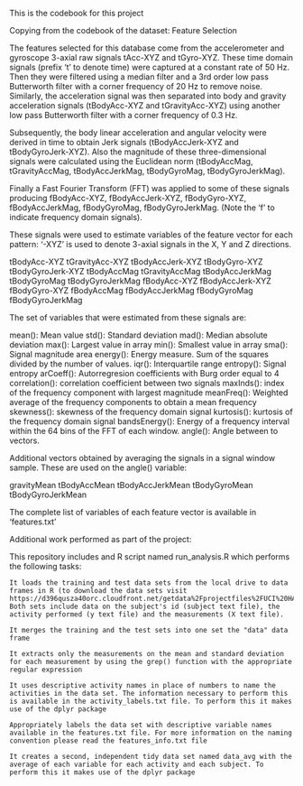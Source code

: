 This is the codebook for this project

Copying from the codebook of the dataset:
Feature Selection

The features selected for this database come from the accelerometer and gyroscope 3-axial raw signals tAcc-XYZ and tGyro-XYZ. These time domain signals (prefix 't' to denote time) were captured at a constant rate of 50 Hz. Then they were filtered using a median filter and a 3rd order low pass Butterworth filter with a corner frequency of 20 Hz to remove noise. Similarly, the acceleration signal was then separated into body and gravity acceleration signals (tBodyAcc-XYZ and tGravityAcc-XYZ) using another low pass Butterworth filter with a corner frequency of 0.3 Hz.

Subsequently, the body linear acceleration and angular velocity were derived in time to obtain Jerk signals (tBodyAccJerk-XYZ and tBodyGyroJerk-XYZ). Also the magnitude of these three-dimensional signals were calculated using the Euclidean norm (tBodyAccMag, tGravityAccMag, tBodyAccJerkMag, tBodyGyroMag, tBodyGyroJerkMag).

Finally a Fast Fourier Transform (FFT) was applied to some of these signals producing fBodyAcc-XYZ, fBodyAccJerk-XYZ, fBodyGyro-XYZ, fBodyAccJerkMag, fBodyGyroMag, fBodyGyroJerkMag. (Note the 'f' to indicate frequency domain signals).

These signals were used to estimate variables of the feature vector for each pattern:
'-XYZ' is used to denote 3-axial signals in the X, Y and Z directions.

tBodyAcc-XYZ tGravityAcc-XYZ tBodyAccJerk-XYZ tBodyGyro-XYZ tBodyGyroJerk-XYZ tBodyAccMag tGravityAccMag tBodyAccJerkMag tBodyGyroMag tBodyGyroJerkMag fBodyAcc-XYZ fBodyAccJerk-XYZ fBodyGyro-XYZ fBodyAccMag fBodyAccJerkMag fBodyGyroMag fBodyGyroJerkMag

The set of variables that were estimated from these signals are:

mean(): Mean value std(): Standard deviation mad(): Median absolute deviation max(): Largest value in array min(): Smallest value in array sma(): Signal magnitude area energy(): Energy measure. Sum of the squares divided by the number of values. iqr(): Interquartile range entropy(): Signal entropy arCoeff(): Autorregresion coefficients with Burg order equal to 4 correlation(): correlation coefficient between two signals maxInds(): index of the frequency component with largest magnitude meanFreq(): Weighted average of the frequency components to obtain a mean frequency skewness(): skewness of the frequency domain signal kurtosis(): kurtosis of the frequency domain signal bandsEnergy(): Energy of a frequency interval within the 64 bins of the FFT of each window. angle(): Angle between to vectors.

Additional vectors obtained by averaging the signals in a signal window sample. These are used on the angle() variable:

gravityMean tBodyAccMean tBodyAccJerkMean tBodyGyroMean tBodyGyroJerkMean

The complete list of variables of each feature vector is available in 'features.txt'

Additional work performed as part of the project:

This repository includes and R script named run_analysis.R which performs the following tasks:

    It loads the training and test data sets from the local drive to data frames in R (to download the data sets visit https://d396qusza40orc.cloudfront.net/getdata%2Fprojectfiles%2FUCI%20HAR%20Dataset.zip). Both sets include data on the subject's id (subject text file), the activity performed (y text file) and the measurements (X text file).

    It merges the training and the test sets into one set the "data" data frame

    It extracts only the measurements on the mean and standard deviation for each measurement by using the grep() function with the appropriate regular expression

    It uses descriptive activity names in place of numbers to name the activities in the data set. The information necessary to perform this is available in the activity_labels.txt file. To perform this it makes use of the dplyr package

    Appropriately labels the data set with descriptive variable names available in the features.txt file. For more information on the naming convention please read the features_info.txt file

    It creates a second, independent tidy data set named data_avg with the average of each variable for each activity and each subject. To perform this it makes use of the dplyr package
